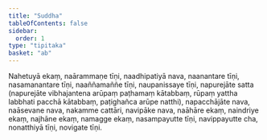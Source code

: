```yaml
---
title: "Suddha"
tableOfContents: false
sidebar:
  order: 1
type: "tipitaka"
basket: "ab"
---
```



<DynamicBreadcrumb />

<Division number="52">

<Paragraph number="1737">
Nahetuyā ekaṃ, naārammaṇe tīṇi, naadhipatiyā nava, naanantare tīṇi, nasamanantare tīṇi, naaññamaññe tīṇi, naupanissaye tīṇi, napurejāte satta (napurejāte vibhajantena arūpaṃ paṭhamaṃ kātabbaṃ, rūpaṃ yattha labbhati pacchā kātabbaṃ, paṭighañca arūpe natthi), napacchājāte nava, naāsevane nava, nakamme cattāri, navipāke nava, naāhāre ekaṃ, naindriye ekaṃ, najhāne ekaṃ, namagge ekaṃ, nasampayutte tīṇi, navippayutte cha, nonatthiyā tīṇi, novigate tīṇi.
</Paragraph>
</Division>